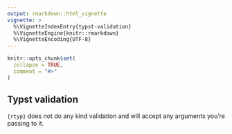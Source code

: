 ```yaml
---
output: rmarkdown::html_vignette
vignette: >
  %\VignetteIndexEntry{typst-validation}
  %\VignetteEngine{knitr::rmarkdown}
  %\VignetteEncoding{UTF-8}
---
```


```r
knitr::opts_chunk$set(
  collapse = TRUE,
  comment = "#>"
)
```

## Typst validation

`{rtyp}` does not do any kind validation and will accept any arguments you're passing to it.